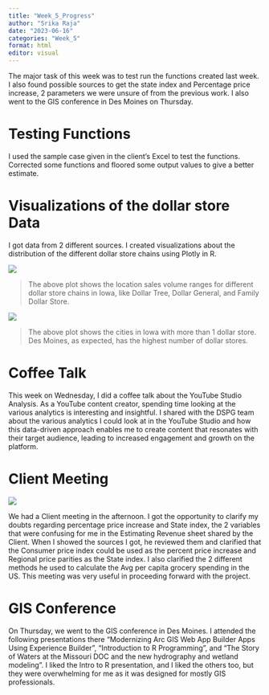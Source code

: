 ```yaml
---
title: "Week_5_Progress"
author: "Srika Raja"
date: "2023-06-16"
categories: "Week_5"
format: html
editor: visual
---
```


The major task of this week was to test run the functions created last week. I also found possible sources to get the state index and Percentage price increase, 2 parameters we were unsure of from the previous work. I also went to the GIS conference in Des Moines on Thursday.

# Testing Functions

I used the sample case given in the client's Excel to test the functions. Corrected some functions and floored some output values to give a better estimate.

# Visualizations of the dollar store Data

I got data from 2 different sources. I created visualizations about the distribution of the different dollar store chains using Plotly in R.

![](images/Location%20sales%20volume%20distribution.png)

> The above plot shows the location sales volume ranges for different dollar store chains in Iowa, like Dollar Tree, Dollar General, and Family Dollar Store.

![](images/Dollar%20store%20distribution.png)

> The above plot shows the cities in Iowa with more than 1 dollar store. Des Moines, as expected, has the highest number of dollar stores.

# Coffee Talk

This week on Wednesday, I did a coffee talk about the YouTube Studio Analysis. As a YouTube content creator, spending time looking at the various analytics is interesting and insightful. I shared with the DSPG team about the various analytics I could look at in the YouTube Studio and how this data-driven approach enables me to create content that resonates with their target audience, leading to increased engagement and growth on the platform.

# Client Meeting

![](images/WhatsApp%20Image%202023-06-16%20at%2016.03.52.jpg)

We had a Client meeting in the afternoon. I got the opportunity to clarify my doubts regarding percentage price increase and State index, the 2 variables that were confusing for me in the Estimating Revenue sheet shared by the Client. When I showed the sources I got, he reviewed them and clarified that the Consumer price index could be used as the percent price increase and Regional price parities as the State index. I also clarified the 2 different methods he used to calculate the Avg per capita grocery spending in the US. This meeting was very useful in proceeding forward with the project.

# GIS Conference

On Thursday, we went to the GIS conference in Des Moines. I attended the following presentations there "Modernizing Arc GIS Web App Builder Apps Using Experience Builder", "Introduction to R Programming", and "The Story of Waters at the Missouri DOC and the new hydrography and wetland modeling". I liked the Intro to R presentation, and I liked the others too, but they were overwhelming for me as it was designed for mostly GIS professionals.
